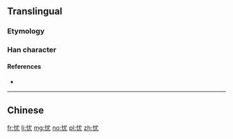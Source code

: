{{also|憂}}
==Translingual==

===Etymology===
{{Han compound|心|尤|c1=s|c2=p|ls=psc}}

===Han character===
{{Han char|rn=61|rad=心|as=04|sn=7|four=|canj=PIKU|ids=⿰忄尤}}

====References====
* {{Han ref|kx=0377.220|dkj=10362|dj=0705.090|hdz=42276.060|uh=5FE7|ud=24551}}

----

==Chinese==
{{zh-see|憂}}

[[fr:忧]]
[[li:忧]]
[[mg:忧]]
[[no:忧]]
[[pl:忧]]
[[zh:忧]]